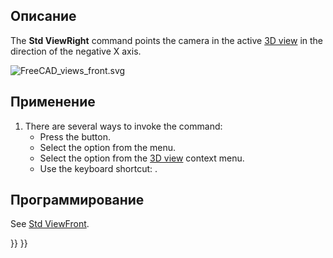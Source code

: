 <languages/>

{{Docnav/ru
|[[Std_ViewTop/ru|Команда "Сверху"]]
|[[Std_ViewRear/ru|Команда "Сзади"]]
|[[Std_View_Menu/ru|Меню "Вид"]]
|IconL=Std_ViewTop.svg
|IconR=Std_ViewRear.svg
|IconC=Freecad.svg
}}

{{GuiCommand/ru
|Name/ru=Справа
|Name=Std_ViewRight
|MenuLocation=Вид → Стандартные виды‏‎ → Справа
|Workbenches=Все
|Shortcut={{KEY|3}}
|SeeAlso=[[Std_ViewFront/ru|Спереди]], [[Std_ViewTop/ru|Сверху]]
}}

<span id="Description"></span>
==Описание==

The '''Std ViewRight''' command points the camera in the active [[3D_view|3D view]] in the direction of the negative X axis.

[[Image:FreeCAD_views_front.svg]]
{{Caption|Arrow 3 points in the direction of the right view}}

<span id="Usage"></span>
==Применение==

# There are several ways to invoke the command:
#* Press the {{Button|[[Image:Std_ViewRight.svg|16px]] [[Std_ViewRight|Right]]}} button.
#* Select the {{MenuCommand|View → Standard views → [[Image:Std_ViewRight.svg|16px]] Right}} option from the menu.
#* Select the {{MenuCommand|Standard views → [[Image:Std_ViewRight.svg|16px]] Right}} option from the [[3D_view|3D view]] context menu.
#* Use the keyboard shortcut: {{KEY|3}}.

<span id="Scripting"></span>
==Программирование==

See [[Std_ViewFront#Scripting|Std ViewFront]].


{{Docnav/ru
|[[Std_ViewTop/ru|Команда "Сверху"]]
|[[Std_ViewRear/ru|Команда "Сзади"]]
|[[Std_View_Menu/ru|Меню "Вид"]]
|IconL=Std_ViewTop.svg
|IconR=Std_ViewRear.svg
|IconC=Freecad.svg
}}

{{Std_Base_navi{{#translation:}}}}
{{Userdocnavi{{#translation:}}}}